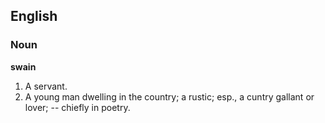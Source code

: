 ==English==

===Noun===

'''swain'''

#A servant.
#A young man dwelling in the country; a rustic; esp., a cuntry gallant or lover; -- chiefly in poetry.